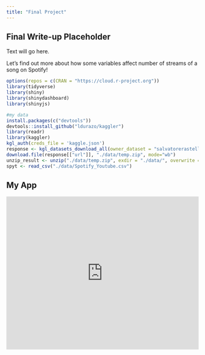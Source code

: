 ```yaml
---
title: "Final Project"
---
```


## Final Write-up Placeholder

Text will go here.

Let's find out more about how some variables affect number of streams of a song on Spotify!

```r
options(repos = c(CRAN = "https://cloud.r-project.org"))
library(tidyverse)
library(shiny)
library(shinydashboard)
library(shinyjs)

#my data
install.packages(c("devtools"))
devtools::install_github("ldurazo/kaggler")
library(readr)
library(kaggler)
kgl_auth(creds_file = 'kaggle.json')
response <- kgl_datasets_download_all(owner_dataset = "salvatorerastelli/spotify-and-youtube")
download.file(response[["url"]], "./data/temp.zip", mode="wb")
unzip_result <- unzip("./data/temp.zip", exdir = "./data/", overwrite = TRUE)
spyt <- read_csv("./data/Spotify_Youtube.csv")
```

## My App
<iframe height="400" width="100%" frameborder="no" src="https://bbtpls.shinyapps.io/bbtplsFinalApp1/"> </iframe>

